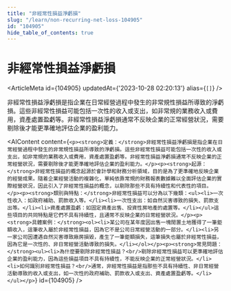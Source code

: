 ```yaml
---
title: "非經常性損益淨虧損"
slug: "/learn/non-recurring-net-loss-104905"
id: "104905"
hide_table_of_contents: true
---
```



# 非經常性損益淨虧損

<ArticleMeta id={104905} updatedAt={'2023-10-28 02:20:13'} alias={`[]`} />
<div className='border-solid border-b border-t-0 my-4 border-[var(--ifm-color-gray-300)]' />

非經常性損益淨虧損是指企業在日常經營過程中發生的非常規性損益所導致的淨虧損。這些非經常性損益可能包括一次性的收入或支出，如非常規的業務收入或費用，資產處置盈虧等。非經常性損益淨虧損通常不反映企業的正常經營狀況，需要剔除後才能更準確地評估企業的盈利能力。

<AIContent content={`<p><strong>定義：</strong>非經常性損益淨虧損是指企業在日常經營過程中發生的非常規性損益所導致的淨虧損。這些非經常性損益可能包括一次性的收入或支出，如非常規的業務收入或費用，資產處置盈虧等。非經常性損益淨虧損通常不反映企業的正常經營狀況，需要剔除後才能更準確地評估企業的盈利能力。</p><p><strong>起源：</strong>非經常性損益的概念起源於會計學和財務分析領域，目的是為了更準確地反映企業的經營成果。隨着企業經營活動的複雜化，單純依靠常規的財務報表數據難以全面評估企業的實際經營狀況，因此引入了非經常性損益的概念，以剔除那些不具有持續性和代表性的項目。</p><p><strong>類別與特點：</strong>非經常性損益可以分為以下幾類：<ul><li>一次性收入：如政府補助、罰款收入等。</li><li>一次性支出：如自然災害導致的損失、罰款支出等。</li><li>資產處置盈虧：如固定資產出售、投資性房地產的處置等。</li></ul>這些項目的共同特點是它們不具有持續性，且通常不反映企業的日常經營狀況。</p><p><strong>具體案例：</strong><ol><li>某公司在某年度因出售一塊閒置土地獲得了一筆鉅額收入，這筆收入屬於非經常性損益，因為它不是公司日常經營活動的一部分。</li><li>另一家公司因遭遇自然災害導致廠房損毀，產生了一筆鉅額損失，這筆損失也屬於非經常性損益，因為它是一次性的、非日常經營活動導致的損失。</li></ol></p><p><strong>常見問題：</strong><ul><li>為什麼要剔除非經常性損益？<br/>剔除非經常性損益可以更準確地評估企業的盈利能力，因為這些損益項目不具有持續性，不能反映企業的正常經營狀況。</li><li>如何識別非經常性損益？<br/>通常，非經常性損益是指那些不具有持續性、非日常經營活動導致的收入或支出，如一次性的政府補助、罰款收入或支出、資產處置盈虧等。</li></ul></p>`} id={104905} />
